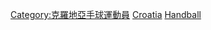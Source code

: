 [[Category:克羅地亞手球運動員|Category:克羅地亞手球運動員]]
[[Category:各國奧運手球運動員|Croatia]]
[[Category:克罗地亚夏季奥运运动员|Handball]]